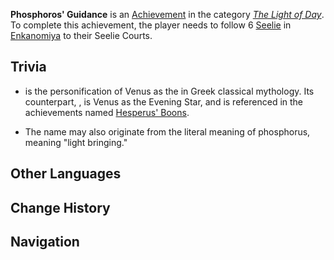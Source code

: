 {{Achievement Infobox
|title        = Phosphoros' Guidance
|id           = 80132
|order id     = 0132
|category     = The Light of Day
|description  = Follow 6 [[Seelie]] in Enkanomiya to their Seelie Courts.
|requirements = 
|primogems    = 5
|tracking     = Tracks the amount of Seelie found.
|topic        = Seelie
|set          = Phosphoros' Guidance
|tier         = 1
|tiers_total  = 3
|tier1        = Phosphoros' Guidance (Tier 1)
|tier2        = Phosphoros' Guidance (Tier 2)
|tier3        = Phosphoros' Guidance (Tier 3)
|prev         = 
|next         = Phosphoros' Guidance (Tier 2)
}}
'''Phosphoros' Guidance''' is an [[Achievement]] in the category ''[[The Light of Day]]''. To complete this achievement, the player needs to follow 6 [[Seelie]] in [[Enkanomiya]] to their Seelie Courts.

==Trivia==
* {{w|Phosphorus (morning star)|Phosphorus}} {{Lang|el=Φωσφόρος|el_rm=Phōsphoros}} is the personification of Venus as the {{w|Morning Star}} in Greek classical mythology. Its counterpart, {{w|Hesperus}}, is Venus as the Evening Star, and is referenced in the achievements named [[Hesperus' Boons]].
* The name may also originate from the literal meaning of phosphorus, meaning "light bringing."
<!--
==Video Guides==
{{EVT
|video1   = 
|caption1 = 
}}
-->
==Other Languages==
{{Transclude|Phosphoros' Guidance|Other Languages}}

==Change History==
{{Change History|2.4}}
<!--
==References==
{{Reflist}}
-->
==Navigation==
{{Achievement Navbox|The Light of Day}}
